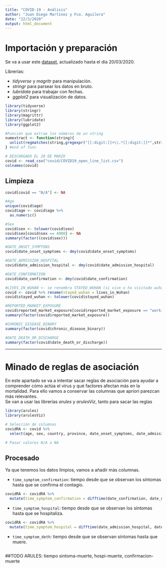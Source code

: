 ---
title: "COVID-19 - Análisis"
author: "Juan Diego Martínez y Fco. Aguilera"
date: "22/3/2020"
output: html_document
---

# Importación y preparación 
Se va a usar este [dataset](https://www.kaggle.com/sudalairajkumar/novel-corona-virus-2019-dataset/data#COVID19_open_line_list.csv), actualizado hasta el día 20/03/2020.

Librerías:

* *tidyverse* y *magritr* para manipulación.
* *stringr* para parsear los datos en bruto.
* *lubridate* para trabajar con fechas.
* *ggplot2* para visualización de datos.

```{r imporacion, warning = FALSE, message = FALSE}
library(tidyverse)
library(stringr)
library(magrittr)
library(lubridate)
library(ggplot2)

#Función que extrae los números de un string
numextract <- function(string){
  unlist(regmatches(string,gregexpr("[[:digit:]]+\\.*[[:digit:]]*",string)))
} #end of func

# DESCARGADO EL 20 DE MARZO
covid <- read_csv("covid/COVID19_open_line_list.csv")
colnames(covid)
```

## Limpieza
```{r limpieza, warning = FALSE, message = FALSE}
covid[covid == "N/A"] <- NA

#Age
unique(covid$age)
covid$age <- covid$age %>%
  as.numeric()

#Sex
covid$sex <- tolower(covid$sex)
covid$sex[covid$sex == 4000] <- NA
summary(factor((covid$sex)))

#DATE_ONSET_SYMPTONS
covid$date_onset_symptoms <- dmy(covid$date_onset_symptoms)

#DATE_ADMISSION_HOSPITAL
covid$date_admission_hospital <- dmy(covid$date_admission_hospital)

#DATE_CONFIRMATION
covid$date_confirmation <- dmy(covid$date_confirmation)

#LIVES_IN_WUHAN <- se renombra STAYED_WUHAN (si vive o ha visitado wuhan recientemente)
covid <- covid %>% rename(stayed_wuhan = lives_in_Wuhan)
covid$stayed_wuhan <- tolower(covid$stayed_wuhan)

#REPORTED_MARKET_EXPOSURE
covid$reported_market_exposure[covid$reported_market_exposure == "working in another market in Wuhan"] = "yes"
summary(factor(covid$reported_market_exposure))

#CHRONIC_DISEASE_BINARY
summary(factor(covid$chronic_disease_binary))

#DATE_DEATH_OR_DISCHARGE
summary(factor(covid$date_death_or_discharge))
```

***

# Minado de reglas de asociación

En este apartado se va a intentar sacar reglas de asociación para ayudar a comprender cómo actúa el virus y qué factores afectan más en la mortalidad. Para ello vamos a conservar las columnas que apriori parezcan más relevantes.  
Se van a usar las librerías *arules* y *arulesViz*, tanto para sacar las reglas


```{r arules, warning = FALSE, message = FALSE}
library(arules)
library(arulesViz)

# Selección de columnas
covidRA <- covid %>%
  select(age, sex, country, province, date_onset_symptoms, date_admission_hospital, date_confirmation, stayed_wuhan, reported_market_exposure, chronic_disease_binary, date_death_or_discharge)

# Pasar valores N/A a NA

```

## Procesado
Ya que tenemos los datos limpios, vamos a añadir más columnas.  

* `time_symptom_confirmation`: tiempo desde que se observan los síntomas hasta que se confirma el contagio.

```{r time symptom confirmation, warning = FALSE, message = FALSE}
covidRA <- covidRA %>%
  mutate(time_symptom_confirmation = difftime(date_confirmation, date_onset_symptoms, units = "days"))
```

* `time_symptom_hospital`: tiempo desde que se observan los síntomas hasta que se hospitaliza.
```{r time symptom hospital, warning = FALSE, message = FALSE}
covidRA <- covidRA %>%
  mutate(time_symptom_hospital = difftime(date_admission_hospital, date_onset_symptoms, units = "days"))
```

* `time_symptom_deth`: tiempo desde que se observan síntomas hasta que muere.
```{r time symptom death}
```

##TODO ARULES: tiempo sintoma-muerte, hospi-muerte, confirmacion-muerte



